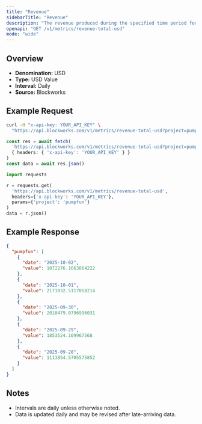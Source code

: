 ```yaml
---
title: "Revenue"
sidebarTitle: "Revenue"
description: "The revenue produced during the specified time period for given project."
openapi: "GET /v1/metrics/revenue-total-usd"
mode: "wide"
---
```


## Overview

- **Denomination:** USD
- **Type:** USD Value
- **Interval:** Daily
- **Source:** Blockworks

## Example Request

<CodeGroup>

```bash cURL
curl -H "x-api-key: YOUR_API_KEY" \
  "https://api.blockworks.com/v1/metrics/revenue-total-usd?project=pumpfun"
```

```typescript TypeScript
const res = await fetch(
  'https://api.blockworks.com/v1/metrics/revenue-total-usd?project=pumpfun',
  { headers: { 'x-api-key': 'YOUR_API_KEY' } }
)
const data = await res.json()
```

```python Python
import requests

r = requests.get(
  'https://api.blockworks.com/v1/metrics/revenue-total-usd',
  headers={'x-api-key': 'YOUR_API_KEY'},
  params={'project': 'pumpfun'}
)
data = r.json()
```

</CodeGroup>

## Example Response

```json
{
  "pumpfun": [
    {
      "date": "2025-10-02",
      "value": 1872276.1663864222
    },
    {
      "date": "2025-10-01",
      "value": 2171032.5117058214
    },
    {
      "date": "2025-09-30",
      "value": 2010479.0796996031
    },
    {
      "date": "2025-09-29",
      "value": 1853524.109967568
    },
    {
      "date": "2025-09-28",
      "value": 1113854.5705575852
    }
  ]
}
```

## Notes
- Intervals are daily unless otherwise noted.
- Data is updated daily and may be revised after late-arriving data.
